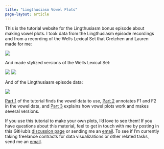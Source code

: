 ```yaml
---
title: "Lingthusiasm Vowel Plots"
page-layout: article
---
```


This is the tutorial website for the Lingthusiasm bonus episode about making vowel plots. I took data from the Lingthusiasm episode recordings and from a recording of the Wells Lexical Set that Gretchen and Lauren made for me:

![](plots/3_individual_points.png)

And made stylized versions of the Wells Lexical Set:

![](plots/gretchen_words_ls.png)
![](plots/lauren_words_ls.png)

And of the Lingthusiasm episode data:

![](plots/paired_vowels_ep.png)

[Part 1](1_find_words.qmd) of the tutorial finds the vowel data to use, [Part 2](2_annotate_audio.qmd) annotates F1 and F2 in the vowel data, and [Part 3](3_plot_vowels.qmd) explains how vowel plots work and makes several versions.

If you use this tutorial to make your own plots, I'd love to see them! If you have questions about this material, feel to get in touch with me by posting in this GitHub's [discussion page](https://github.com/bethanyhgardner/lingthusiasm-vowel-plots/discussions) or sending me an [email](mailto:bethanyhgardner@gmail.com). To see if I'm currently taking freelance contracts for data visualizations or other related tasks, send me an [email](mailto:bethanyhgardner@gmail.com).
